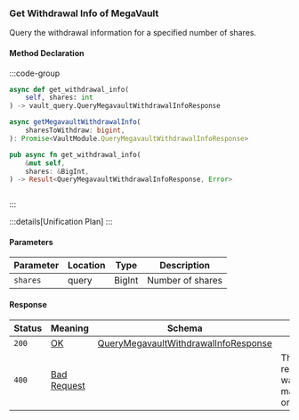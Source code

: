 ### Get Withdrawal Info of MegaVault

Query the withdrawal information for a specified number of shares.

#### Method Declaration

:::code-group

```python [Python]
async def get_withdrawal_info(
    self, shares: int
) -> vault_query.QueryMegavaultWithdrawalInfoResponse
```

```typescript [TypeScript]
async getMegavaultWithdrawalInfo(
    sharesToWithdraw: bigint,
): Promise<VaultModule.QueryMegavaultWithdrawalInfoResponse>
```

```rust [Rust]
pub async fn get_withdrawal_info(
    &mut self,
    shares: &BigInt,
) -> Result<QueryMegavaultWithdrawalInfoResponse, Error>
```

```url [API]

```

:::

:::details[Unification Plan]
:::

#### Parameters

| Parameter | Location | Type   | Description                                  |
| --------- | -------- | ------ | -------------------------------------------- |
| `shares`  | query    | BigInt | Number of shares                             |

#### Response

| Status | Meaning       | Schema                                 |                                       |
| ------ | ------------- | -------------------------------------- | ------------------------------------- |
| `200`  | [OK]          | [QueryMegavaultWithdrawalInfoResponse] |                                       |
| `400`  | [Bad Request] |                                        | The request was malformed or invalid. |

[OK]: /types/ok
[QueryMegavaultWithdrawalInfoResponse]: /types/query_megavault_withdrawal_info_response
[Bad Request]: /types/bad-request
